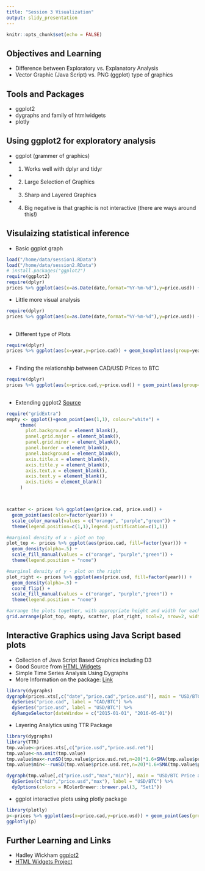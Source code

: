 ```yaml
---
title: "Session 3 Visualization"
output: slidy_presentation
---
```


```r
knitr::opts_chunk$set(echo = FALSE)
```

## Objectives and Learning

- Difference between Exploratory vs. Explanatory Analysis
- Vector Graphic (Java Script) vs. PNG (ggplot) type of graphics


## Tools and Packages

- ggplot2
- dygraphs and family of htmlwidgets
- plotly 


## Using ggplot2 for exploratory analysis

- ggplot (grammer of graphics) 
- (1) Works well with dplyr and tidyr
- (2) Large Selection of Graphics 
- (3) Sharp and Layered Graphics 
- (4) Big negative is that graphic is not interactive (there are ways around this!)

## Visulaizing statistical inference

- Basic ggplot graph
```r
load("/home/data/session1.RData")
load("/home/data/session2.RData")
# install.packages("ggplot2")
require(ggplot2)
require(dplyr)
prices %>% ggplot(aes(x=as.Date(date,format="%Y-%m-%d"),y=price.usd)) + geom_point(stat="identity",position="identity") 


```

- Little more visual analysis
```r
require(dplyr)
prices %>% ggplot(aes(x=as.Date(date,format="%Y-%m-%d"),y=price.usd)) + geom_point(aes(group=factor(year),colour=factor(year))) + theme(axis.text.x = element_text(angle = 90, hjust = 1)) + ylab("price") + xlab("date")+ geom_smooth(aes(group=factor(year)),method = "lm")
 
```

- Different type of Plots

```r
require(dplyr)
prices %>% ggplot(aes(x=year,y=price.cad)) + geom_boxplot(aes(group=year),outlier.colour = "red") + theme(axis.text.x = element_text(angle = 90, hjust = 1)) + ylab("price") + xlab("date")
 
```

- Finding the relationship between CAD/USD Prices to BTC

```r
require(dplyr)
prices %>% ggplot(aes(x=price.cad,y=price.usd)) + geom_point(aes(group=factor(year),colour=factor(year)))+ theme(axis.text.x = element_text(angle = 90, hjust = 1)) + ylab("USD") + xlab("CAD") + geom_smooth(aes(group=factor(year)),method = "lm")
 
```

- Extending ggplot2 
[Source](http://www.r-bloggers.com/ggplot2-cheatsheet-for-visualizing-distributions/)

```r
require("gridExtra")
empty <- ggplot()+geom_point(aes(1,1), colour="white") +
     theme(                              
       plot.background = element_blank(), 
       panel.grid.major = element_blank(), 
       panel.grid.minor = element_blank(), 
       panel.border = element_blank(), 
       panel.background = element_blank(),
       axis.title.x = element_blank(),
       axis.title.y = element_blank(),
       axis.text.x = element_blank(),
       axis.text.y = element_blank(),
       axis.ticks = element_blank()
     )



scatter <- prices %>% ggplot(aes(price.cad, price.usd)) + 
  geom_point(aes(color=factor(year))) + 
  scale_color_manual(values = c("orange", "purple","green")) + 
  theme(legend.position=c(1,1),legend.justification=c(1,1)) 

#marginal density of x - plot on top
plot_top <- prices %>% ggplot(aes(price.cad, fill=factor(year))) + 
  geom_density(alpha=.5) + 
  scale_fill_manual(values = c("orange", "purple","green")) + 
  theme(legend.position = "none")

#marginal density of y - plot on the right
plot_right <- prices %>% ggplot(aes(price.usd, fill=factor(year))) + 
  geom_density(alpha=.5) + 
  coord_flip() + 
  scale_fill_manual(values = c("orange", "purple","green")) + 
  theme(legend.position = "none") 

#arrange the plots together, with appropriate height and width for each row and column
grid.arrange(plot_top, empty, scatter, plot_right, ncol=2, nrow=2, widths=c(4, 1), heights=c(1, 4))

```

## Interactive Graphics using Java Script based plots

- Collection of Java Script Based Graphics including D3
- Good Source from [HTML Widgets](http://www.htmlwidgets.org/showcase_leaflet.html)
- Simple Time Series Analysis Using Dygraphs
- More Information on the package: [Link](http://rstudio.github.io/dygraphs/)

```r
library(dygraphs)
dygraph(prices.xts[,c("date","price.cad","price.usd")], main = "USD/BTC and CAD/BTC") %>%
  dySeries("price.cad", label = "CAD/BTC") %>%
  dySeries("price.usd", label = "USD/BTC") %>%
  dyRangeSelector(dateWindow = c("2015-01-01", "2016-05-01"))

```

- Layering Analytics using TTR Package 

```r
library(dygraphs)
library(TTR)
tmp.value<-prices.xts[,c("price.usd","price.usd.ret")]
tmp.value<-na.omit(tmp.value)
tmp.value$max<-runSD(tmp.value$price.usd.ret,n=20)*1.6+SMA(tmp.value$price.usd,n=50)
tmp.value$min<--runSD(tmp.value$price.usd.ret,n=20)*1.6+SMA(tmp.value$price.usd,n=50)

dygraph(tmp.value[,c("price.usd","max","min")], main = "USD/BTC Price and Vol") %>%
  dySeries(c("min","price.usd","max"), label = "USD/BTC") %>%
  dyOptions(colors = RColorBrewer::brewer.pal(3, "Set1"))

```

- ggplot interactive plots using plotly package

```r
library(plotly)
p<-prices %>% ggplot(aes(x=price.cad,y=price.usd)) + geom_point(aes(group=factor(year),colour=factor(year)))+ theme(axis.text.x = element_text(angle = 90, hjust = 1)) + ylab("USD") + xlab("CAD") + geom_smooth(aes(group=factor(year)),method = "lm")
ggplotly(p)

```

## Further Learning and Links


- Hadley Wickham [ggplot2](http://ggplot2.org/book/)
- [HTML Widgets Project](http://www.htmlwidgets.org/)





